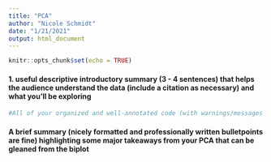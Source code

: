 ```yaml
---
title: "PCA"
author: "Nicole Schmidt"
date: "1/21/2021"
output: html_document
---
```


```r
knitr::opts_chunk$set(echo = TRUE)
```

#### 1. useful descriptive introductory summary (3 - 4 sentences) that helps the audience understand the data (include a citation as necessary) and what you’ll be exploring

```r
#All of your organized and well-annotated code (with warnings/messages suppressed) you wrote to wrangle data then run PCA, and to create a professional looking PCA biplot that appears (with a caption) in your knitted HTML
```

#### A brief summary (nicely formatted and professionally written bulletpoints are fine) highlighting some major takeaways from your PCA that can be gleaned from the biplot
